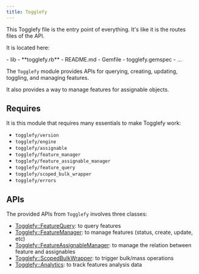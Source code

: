 ```yaml
---
title: Togglefy
---
```



This Togglefy file is the entry point of everything. It's like it is the routes files of the API.

It is located here:

<FileTree>
- lib
  - **togglefy.rb**
- README.md
- Gemfile
- togglefy.gemspec
- ...
</FileTree>

The `Togglefy` module provides APIs for querying, creating, updating, toggling, and managing features.

It also provides a way to manage features for assignable objects.

## Requires

It is this module that requires many essentials to make Togglefy work:

- `togglefy/version`
- `togglefy/engine`
- `togglefy/assignable`
- `togglefy/feature_manager`
- `togglefy/feature_assignable_manager`
- `togglefy/feature_query`
- `togglefy/scoped_bulk_wrapper`
- `togglefy/errors`

## APIs

The provided APIs from `Togglefy` involves three classes:

- [Togglefy::FeatureQuery](../togglefy-feature-query): to query features
- [Togglefy::FeatureManager](../togglefy-feature-manager): to manage features (status, create, update, etc)
- [Togglefy::FeatureAssignableManager](../togglefy-feature-assignable-manager): to manage the relation between feature and assignables
- [Togglefy::ScopedBulkWrapper](../togglefy-scoped-bulk-wrapper): to trigger bulk/mass operations
- [Togglefy::Analytics](../togglefy-analytics): to track features analysis data